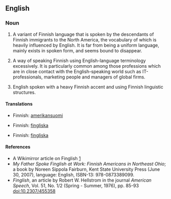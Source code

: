{{wikipedia}}
==English==

===Noun===
{{en-noun|-}}

# {{context|US|regional}} A variant of Finnish language that is spoken by the descendants of Finnish immigrants to the North America, the vocabulary of which is heavily influenced by English. It is far from being a uniform language, mainly exists in spoken form, and seems bound to disappear.
# {{context|derogative}} A way of speaking Finnish using English-language terminology excessively. It is particularly common among those professions which are in close contact with the English-speaking world such as IT-professionals, marketing people and managers of global firms.
# {{context|derogative}} English spoken with a heavy Finnish accent and using Finnish linguistic structures.

====Translations====
{{trans-top|variant of Finnish}}
*Finnish: [[amerikansuomi]]
{{trans-bottom}}

{{trans-top|way of speaking Finnish using English terminology}}
*Finnish: [[fingliska]]
{{trans-bottom}}

{{trans-top|broken English}}
*Finnish: [[fingliska]]
{{trans-bottom}}

====References====
*A Wikimirror article on Finglish [http://www.wikimirror.com/Finglish]
*''My Father Spoke Finglish at Work: Finnish Americans in Northeast Ohio''; a book by Noreen Sippola Fairburn, Kent State University Press (June 30, 2007), language: English, ISBN-13: 978-0873389099.
*''Finglish'', an article by Robert W. Hellstrom in the journal ''American Speech'', Vol. 51, No. 1/2 (Spring - Summer, 1976), pp. 85-93 doi:10.2307/455358